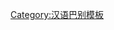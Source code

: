 {{User language-2|cmn-dongbei|这个用户'''[[:Category:cmn-dongbei-2 使用者|将巴能整几套]][[:Category:cmn-dongbei 使用者|东北嗑]]。'''|东北官话|13|9}}<noinclude>[[Category:汉语巴别模板]]</noinclude>